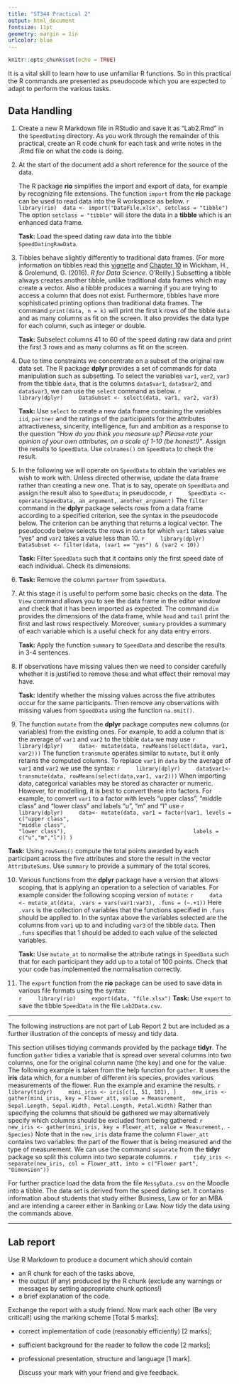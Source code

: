 ```yaml
---
title: "ST344 Practical 2"
output: html_document
fontsize: 11pt
geometry: margin = 1in
urlcolor: blue
---
```

  
  ```r
knitr::opts_chunk$set(echo = TRUE)
```


It is a vital skill to learn how to use unfamiliar R functions. So in this practical the R commands are presented as pseudocode which you are expected to adapt to perform the various tasks.

## Data Handling


1. Create a new R Markdown file in RStudio and save it as “Lab2.Rmd” in the `SpeedDating` directory. As you work through the remainder of this practical, create an R code chunk for each task and write notes in the .Rmd file on what the code is doing. 

2. At the start of the document add a short reference for the source of the data.



    The R package **rio** simplifies the import and export of data, for example by recognizing file extensions.  The function `import` from the **rio** package can be used to read data into the R workspace as below.
    ```r
    library(rio)
    data <- import("DataFile.xlsx", setclass = "tibble")
    ```
The option `setclass = "tibble"` will store the data in a **tibble** which is an enhanced data frame. 

    **Task:** Load the speed dating raw data into the tibble `SpeedDatingRawData`.

4. Tibbles behave slightly differently to traditional data frames. (For more information on tibbles read this [vignette](https://cran.r-project.org/web/packages/tibble/vignettes/tibble.html) and [Chapter 10](http://r4ds.had.co.nz/tibbles.html) in Wickham, H., & Grolemund, G. (2016). *R for Data Science*. O'Reilly.) Subsetting a tibble always creates another tibble, unlike traditional data frames which may create a vector. Also a tibble produces a warning if you are trying to access a column that does not exist.
Furthermore, tibbles have more sophisticated printing options than traditional data frames. The command `print(data, n = k)` will print the first k rows of the tibble `data` and as many columns as fit on the screen. It also provides the data type for each column, such as integer or double. 

    **Task:** Subselect columns 41 to 60 of the speed dating raw data and print the first 3 rows and as many columns as fit on the screen.

5. Due to time constraints  we concentrate on a subset of the original raw data set. The R package **dplyr** provides a set of commands for data manipulation such as subsetting.
To select the variables `var1`, `var2`, `var3` from the tibble `data`, that is the columns `data$var1`, `data$var2`, and `data$var3`, we can use the `select` command as below. 
    ```r
    library(dplyr)
    DataSubset <- select(data, var1, var2, var3)
    ```
  
    **Task:** Use `select` to create a new data frame containing the variables `iid`, `partner` and the ratings of the participants for the attributes attractiveness, sincerity, intelligence, fun and ambition as a response to the question *"How do you think you measure up? Please rate your opinion of your own attributes, on a scale of 1-10 (be honest!)"*. Assign the results to `SpeedData`. Use `colnames()` on `SpeedData` to check the result.

6. In the following we will operate on `SpeedData` to obtain the variables we wish to work with. Unless directed otherwise, update the data frame rather than creating a new one. That is to say, operate on `SpeedData` and assign the result also to `SpeedData`; in pseudocode,
    ```r
    SpeedData <- operate(SpeedData, an_argument, another_argument)
    ```
    The `filter` command in the **dplyr** package selects rows from a data frame according to a specified criterion, see the syntax in the pseudocode below. The criterion can be anything that returns a logical vector. The pseudocode below selects the rows in `data` for which `var1` takes value "yes" and `var2` takes a value less than 10.
    ```r
    library(dplyr)
    DataSubset <- filter(data, (var1 == "yes") & (var2 < 10))
    ```
    
    **Task:** Filter `SpeedData` such that it contains only the first speed date of each individual. Check its dimensions.

7. **Task:** Remove the column `partner` from `SpeedData`.

8. At this stage it is useful to perform some basic checks on the data. The `View` command allows you to see the data frame in the editor window and check that it has been imported as expected. The command `dim` provides the dimensions of the data frame, while `head` and `tail` print the first and last rows respectively. Moreover, `summary` provides a summary of each variable which is a useful check for any data entry errors. 
 
    **Task:** Apply the function `summary` to `SpeedData` and describe the results in 3-4 sentences.
    
8. If observations have missing values then we need to consider carefully whether it is justified to remove these and what effect their removal may have. 

    **Task:** Identify whether the missing values across the five attributes occur for the same participants. Then remove any observations with missing values from `SpeedData` using the function `na.omit()`. 

9. The function `mutate` from the **dplyr** package computes new columns (or variables) from the existing ones. For example, to add a column  that is the average of `var1` and `var2` to the tibble `data` we may use
    ```r
    library(dplyr)
    data<- mutate(data, rowMeans(select(data, var1, var2)))
    ```
The function `transmute` operates similar to `mutate`, but it only retains the computed columns. To replace `var1` in `data` by the average of `var1` and `var2` we use the syntax:
    ```r
    library(dplyr)
    data$var1<- transmute(data, rowMeans(select(data,var1, var2)))
    ```
When importing data, categorical variables may be stored as character or numeric. However, for modelling, it is best to convert these into factors. For example, to convert `var1` to a factor with levels "upper class", "middle class" and "lower class" and labels "u", "m" and "l" use
    ```r
    library(dplyr)
    data<- mutate(data, var1 = factor(var1, levels = c("upper class",
                                                       "middle class", 
                                                       "lower class"), 
                                      labels = c("u","m","l")) )
    ```

**Task:** Using `rowSums()` compute the total points awarded by each participant across the five attributes and store the result in the vector `AttributeSums`. Use `summary` to provide a summary of the total scores. 

10. Various functions from the **dplyr** package have a version that allows scoping, that is applying an operation to a selection of variables. For example consider the following scoping version of `mutate`:
    ```r
    data <- mutate_at(data, .vars = vars(var1:var3), .funs = (~.+1))
    ```
    Here `.vars` is the collection of variables that the functions specified in `.funs` should be applied to. In the syntax above the variables selected are the columns from `var1` up to and including `var3` of the tibble `data`.  Then `.funs` specifies that 1 should be added to each value of the selected variables. 
    
    **Task:** Use `mutate_at` to normalise the attribute ratings in `SpeedData` such that for each participant they add up to a total of 100 points. Check that your code has implemented the normalisation correctly.

11. The  `export` function from the **rio** package can be used to save data in various file formats using the syntax:     
    ```r
    library(rio)
    export(data, "file.xlsx")
    ```
    **Task:** Use `export` to save the tibble `SpeedData` in the file `Lab2Data.csv`.
    
----

The following instructions are not part of Lab Report 2 but are included as a further illustration of the concepts of messy and tidy data. 

This section utilises tidying commands provided by the package **tidyr**. The function `gather` tidies a variable that is spread over several columns into two columns, one for the original column name (the key) and one for the value. The following example is taken from the help function for `gather`. It uses the **iris** data which, for a number of different iris species, provides various measurements of the flower. Run the example and examine the results.
```r
    library(tidyr)
    mini_iris <- iris[c(1, 51, 101), ]
    new_iris <- gather(mini_iris, key = Flower_att, value = Measurement,
                       Sepal.Length, Sepal.Width, Petal.Length, Petal.Width)
    ```
Rather than specifying the columns that should be gathered we may alternatively specify which columns should be excluded from being gathered:
```r
    new_iris <- gather(mini_iris, key = Flower_att, value = Measurement, -Species)
    ```
Note that in the `new_iris` data frame the column `Flower_att` contains two variables: the part of the flower that is being measured and the type of measurement. 
We can use the command `separate` from the **tidyr** package so split this column into two separate columns. 
```r
    tidy_iris <- separate(new_iris, col = Flower_att, into = c("Flower part", "Dimension"))
    ```

For further practice load the data from the file `MessyData.csv` on the Moodle into a tibble. The data set is derived from the speed dating set. It contains information about students that study either Business, Law or for an MBA and are intending a career either in Banking or Law. 
Now tidy the data using the commands above. 

---

## Lab report 
 
Use R Markdown to produce a document which should contain 

* an R chunk for each of the tasks above, 
* the output (if any) produced by the R chunk (exclude any warnings or messages by setting appropriate chunk options!) 
* a brief explanation of the code. 
 
 Exchange the report with a study friend. Now mark each other (Be very critical!) using the
marking scheme [Total 5 marks]:

* correct implementation of code (reasonably efficiently) [2 marks];
* sufficient background for the reader to follow the code  [2 marks];
* professional presentation, structure and language [1 mark].
 
  Discuss your mark with your friend and give feedback.

